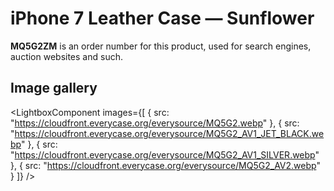 
# iPhone 7 Leather Case — Sunflower

<Callout type='info' emoji='👉🏻'>**MQ5G2ZM** is an order number for this product, used for search engines, auction websites and such.</Callout>

## Image gallery

<LightboxComponent
    images={[
      {
        src: "https://cloudfront.everycase.org/everysource/MQ5G2.webp"
      },
      {
        src: "https://cloudfront.everycase.org/everysource/MQ5G2_AV1_JET_BLACK.webp"
      },
      {
        src: "https://cloudfront.everycase.org/everysource/MQ5G2_AV1_SILVER.webp"
      },
      {
        src: "https://cloudfront.everycase.org/everysource/MQ5G2_AV2.webp"
      }
    ]}
  />
